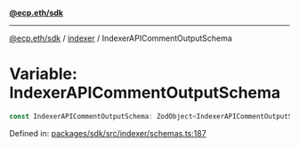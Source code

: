 [**@ecp.eth/sdk**](../../index.mdx)

***

[@ecp.eth/sdk](/sdk-reference/index.mdx) / [indexer](/sdk-reference/indexer/index.mdx) / IndexerAPICommentOutputSchema

# Variable: IndexerAPICommentOutputSchema

```ts
const IndexerAPICommentOutputSchema: ZodObject<IndexerAPICommentOutputSchemaType>;
```

Defined in: [packages/sdk/src/indexer/schemas.ts:187](https://github.com/ecp-eth/comments-monorepo/blob/main/packages/sdk/src/indexer/schemas.ts#L187)
